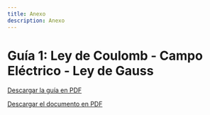 ```yaml
---
title: Anexo
description: Anexo
---
```


# Guía 1: Ley de Coulomb - Campo Eléctrico - Ley de Gauss

[Descargar la guía en PDF](/files/guia-1.pdf)

<a href="/files/guia-1.pdf" target="_blank">
    Descargar el documento en PDF
</a>